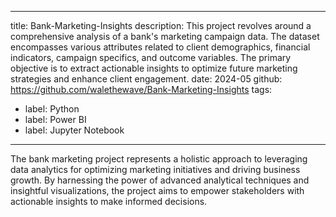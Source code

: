 ---
title: Bank-Marketing-Insights
description: This project revolves around a comprehensive analysis of a bank's marketing campaign data. The dataset encompasses various attributes related to client demographics, financial indicators, campaign specifics, and outcome variables. The primary objective is to extract actionable insights to optimize future marketing strategies and enhance client engagement.
date: 2024-05
github: https://github.com/walethewave/Bank-Marketing-Insights
tags:
  - label: Python
  - label: Power BI
  - label: Jupyter Notebook
 ---
The bank marketing project represents a holistic approach to leveraging data analytics for optimizing marketing initiatives and driving business growth. By harnessing the power of advanced analytical techniques and insightful visualizations, the project aims to empower stakeholders with actionable insights to make informed decisions.
